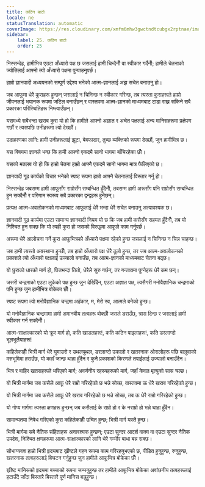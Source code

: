 ```yaml
---
title: कठिन बाटो
locale: ne
statusTranslation: automatic
coverImage: https://res.cloudinary.com/xmfm6mhw3gwctndtcubgx2rptnae/image/upload/v1741354419/small_cover_la_gran_rebelion_28716e29d2.webp
sidebar:
    label: 25. कठिन बाटो
    order: 25
---
```

निस्सन्देह, हामीभित्र एउटा अँध्यारो पक्ष छ जसलाई हामी चिन्दैनौँ वा स्वीकार गर्दैनौँ; हामीले चेतनाको ज्योतिलाई आफ्नो त्यो अँध्यारो पक्षमा पुर्‍याउनुपर्छ।

हाम्रो ज्ञानवादी अध्ययनको सम्पूर्ण उद्देश्य भनेको आत्म-ज्ञानलाई अझ सचेत बनाउनु हो।

जब आफूमा धेरै कुराहरू हुन्छन् जसलाई न चिनिन्छ न स्वीकार गरिन्छ, तब त्यस्ता कुराहरूले हाम्रो जीवनलाई भयानक रूपमा जटिल बनाउँछन् र वास्तवमा आत्म-ज्ञानको माध्यमबाट टाढा राख्न सकिने सबै प्रकारका परिस्थितिहरू निम्त्याउँछन्।

यसमध्ये सबैभन्दा खराब कुरा यो हो कि हामीले आफ्नो अज्ञात र अचेत पक्षलाई अन्य मानिसहरूमा प्रक्षेपण गर्छौं र त्यसपछि उनीहरूमा त्यो देख्छौं।

उदाहरणका लागि: हामी उनीहरूलाई झूटा, बेवफादार, तुच्छ व्यक्तिको रूपमा देख्छौं, जुन हामीभित्र छ।

यस विषयमा ज्ञानले भन्छ कि हामी आफ्नो एकदमै सानो भागमा बाँचिरहेका छौँ।

यसको मतलब यो हो कि हाम्रो चेतना हाम्रो आफ्नै एकदमै सानो भागमा मात्र फैलिएको छ।

ज्ञानवादी गूढ कार्यको विचार भनेको स्पष्ट रूपमा हाम्रो आफ्नै चेतनालाई विस्तार गर्नु हो।

निस्सन्देह जबसम्म हामी आफूसँग राम्रोसँग सम्बन्धित हुँदैनौँ, तबसम्म हामी अरूसँग पनि राम्रोसँग सम्बन्धित हुन सक्दैनौँ र परिणाम स्वरूप सबै प्रकारका द्वन्द्वहरू हुनेछन्।

प्रत्यक्ष आत्म-अवलोकनको माध्यमबाट आफूलाई धेरै भन्दा धेरै सचेत बनाउनु अत्यावश्यक छ।

ज्ञानवादी गूढ कार्यमा एउटा सामान्य ज्ञानवादी नियम यो छ कि जब हामी कसैसँग सहमत हुँदैनौँ, तब यो निश्चित हुन सक्छ कि यो त्यही कुरा हो जसको विरुद्धमा आफूले काम गर्नुपर्छ।

अरूमा धेरै आलोचना गर्ने कुरा आफूभित्रको अँध्यारो पक्षमा रहेको हुन्छ जसलाई न चिनिन्छ न चिन्न चाहन्छ।

जब हामी त्यस्तो अवस्थामा हुन्छौँ, तब हाम्रो अँध्यारो पक्ष धेरै ठूलो हुन्छ, तर जब आत्म-अवलोकनको प्रकाशले त्यो अँध्यारो पक्षलाई उज्यालो बनाउँछ, तब आत्म-ज्ञानको माध्यमबाट चेतना बढ्छ।

यो छुराको धारको मार्ग हो, पित्तभन्दा तितो, धेरैले सुरु गर्छन्, तर गन्तव्यमा पुग्नेहरू धेरै कम छन्।

जसरी चन्द्रमाको एउटा लुकेको पक्ष हुन्छ जुन देखिँदैन, एउटा अज्ञात पक्ष, त्यसैगरी मनोवैज्ञानिक चन्द्रमाको पनि हुन्छ जुन हामीभित्र बोकेका छौँ।

स्पष्ट रूपमा त्यो मनोवैज्ञानिक चन्द्रमा अहंकार, म, मेरो स्व, आत्मले बनेको हुन्छ।

यो मनोवैज्ञानिक चन्द्रमामा हामी अमानवीय तत्वहरू बोक्छौँ जसले डराउँछ, त्रास दिन्छ र जसलाई हामी स्वीकार गर्न सक्दैनौँ।

आत्म-साक्षात्कारको यो क्रूर मार्ग हो, कति खाडलहरू!, कति कठिन पाइलाहरू!, कति डरलाग्दो भूलभुलैयाहरू!

कहिलेकाहीँ भित्री मार्ग धेरै घुमाउरो र उथलपुथल, डरलाग्दो उकालो र खतरनाक ओरालोहरू पछि बालुवाको मरुभूमिमा हराउँछ, यो कहाँ जान्छ थाहा हुँदैन र कुनै प्रकाशको किरणले तपाईंलाई उज्यालो बनाउँदैन।

भित्र र बाहिर खतराहरूले भरिएको मार्ग; अवर्णनीय रहस्यहरूको मार्ग, जहाँ केवल मृत्युको सास चल्छ।

यो भित्री मार्गमा जब कसैले आफू धेरै राम्रो गरिरहेको छ भन्ने सोच्छ, वास्तवमा ऊ धेरै खराब गरिरहेको हुन्छ।

यो भित्री मार्गमा जब कसैले आफू धेरै खराब गरिरहेको छ भन्ने सोच्छ, तब ऊ धेरै राम्रो गरिरहेको हुन्छ।

यो गोप्य मार्गमा त्यस्ता क्षणहरू हुन्छन् जब कसैलाई के राम्रो हो र के नराम्रो हो भन्ने थाहा हुँदैन।

सामान्यतया निषेध गरिएको कुरा कहिलेकाहीँ उचित हुन्छ; भित्री मार्ग यस्तै हुन्छ।

भित्री मार्गमा सबै नैतिक संहिताहरू अनावश्यक हुन्छन्; एउटा सुन्दर आदर्श वाक्य वा एउटा सुन्दर नैतिक उपदेश, निश्चित क्षणहरूमा आत्म-साक्षात्कारको लागि धेरै गम्भीर बाधा बन्न सक्छ।

सौभाग्यवश हाम्रो भित्री हृदयबाट ख्रीष्टले गहन रूपमा काम गरिरहनुभएको छ, पीडित हुनुहुन्छ, रुनुहुन्छ, खतरनाक तत्वहरूलाई विघटन गर्नुहुन्छ जुन हामीले आफूभित्र बोकेका छौँ।

ख्रीष्ट मानिसको हृदयमा बच्चाको रूपमा जन्मनुहुन्छ तर हामीले आफूभित्र बोकेका अवांछनीय तत्वहरूलाई हटाउँदै जाँदा बिस्तारै बिस्तारै पूर्ण मानिस बन्नुहुन्छ।

